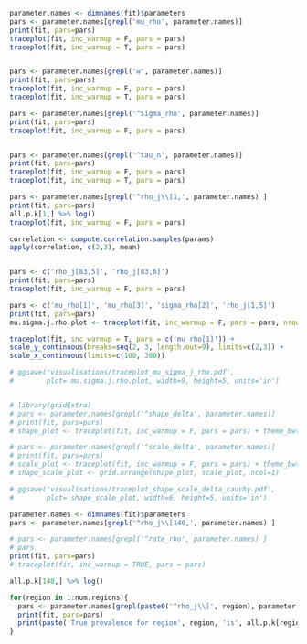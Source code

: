 ```r
parameter.names <- dimnames(fit)$parameters
pars <- parameter.names[grepl('mu_rho', parameter.names)]
print(fit, pars=pars)
traceplot(fit, inc_warmup = F, pars = pars) 
traceplot(fit, inc_warmup = T, pars = pars) 


pars <- parameter.names[grepl('w', parameter.names)]
print(fit, pars=pars)
traceplot(fit, inc_warmup = F, pars = pars) 
traceplot(fit, inc_warmup = T, pars = pars) 

pars <- parameter.names[grepl('^sigma_rho', parameter.names)]
print(fit, pars=pars)
traceplot(fit, inc_warmup = F, pars = pars)


pars <- parameter.names[grepl('^tau_n', parameter.names)]
print(fit, pars=pars)
traceplot(fit, inc_warmup = F, pars = pars)
traceplot(fit, inc_warmup = T, pars = pars) 

pars <- parameter.names[grepl('^rho_j\\[1,', parameter.names) ]
print(fit, pars=pars)
all.p.k[1,] %>% log()
traceplot(fit, inc_warmup = F, pars = pars)

correlation <- compute.correlation.samples(params)
apply(correlation, c(2,3), mean)


pars <- c('rho_j[83,5]', 'rho_j[83,6]')
print(fit, pars=pars)
traceplot(fit, inc_warmup = F, pars = pars)

pars <- c('mu_rho[1]', 'mu_rho[3]', 'sigma_rho[2]', 'rho_j[1,5]')
print(fit, pars=pars)
mu.sigma.j.rho.plot <- traceplot(fit, inc_warmup = F, pars = pars, nrow=1) + theme_bw()

traceplot(fit, inc_warmup = T, pars = c('mu_rho[1]')) + 
scale_y_continuous(breaks=seq(2, 3, length.out=9), limits=c(2,3)) + 
scale_x_continuous(limits=c(100, 300))
```


```r
# ggsave('visualisations/traceplot_mu_sigma_j_rho.pdf', 
#        plot= mu.sigma.j.rho.plot, width=9, height=5, units='in')


# library(gridExtra)
# pars <- parameter.names[grepl('^shape_delta', parameter.names)]
# print(fit, pars=pars)
# shape_plot <- traceplot(fit, inc_warmup = F, pars = pars) + theme_bw()

# pars <- parameter.names[grepl('^scale_delta', parameter.names)]
# print(fit, pars=pars)
# scale_plot <- traceplot(fit, inc_warmup = F, pars = pars) + theme_bw()
# shape_scale_plot <- grid.arrange(shape_plot, scale_plot, ncol=1)

# ggsave('visualisations/traceplot_shape_scale_delta_cauchy.pdf', 
#        plot= shape_scale_plot, width=6, height=5, units='in')
```

```r
parameter.names <- dimnames(fit)$parameters
pars <- parameter.names[grepl('^rho_j\\[140,', parameter.names) ]

# pars <- parameter.names[grepl('^rate_rho', parameter.names) ]
# pars
print(fit, pars=pars)
# traceplot(fit, inc_warmup = TRUE, pars = pars)

all.p.k[140,] %>% log()

for(region in 1:num.regions){
  pars <- parameter.names[grepl(paste0('^rho_j\\[', region), parameter.names) ]
  print(fit, pars=pars)
  print(paste('True prevalence for region', region, 'is', all.p.k[region,] %>% log()))
}
```
